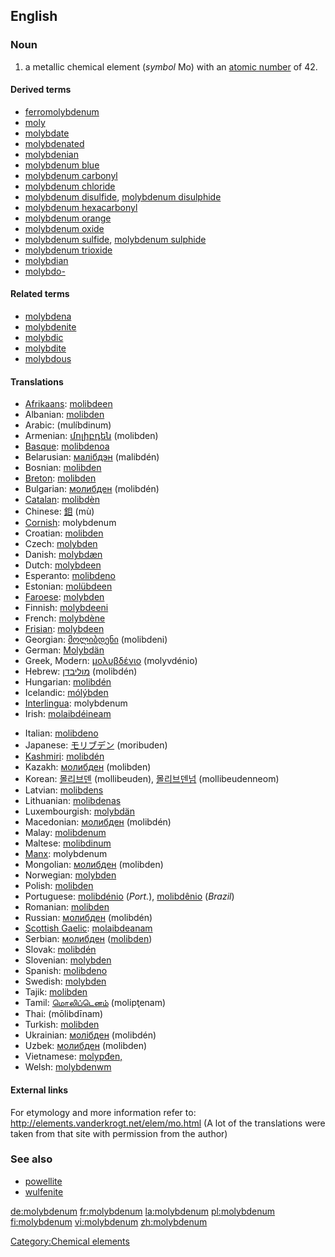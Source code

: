 ==English==

{{elements|Mo|niobium|Nb|technetium|Tc}}
===Noun===
{{en-noun|-}}
{{wikipedia}}

# a metallic chemical element (''symbol'' Mo) with an [[atomic number]] of 42.

====Derived terms====
*[[ferromolybdenum]]
*[[moly]]
*[[molybdate]]
*[[molybdenated]]
*[[molybdenian]]
*[[molybdenum blue]]
*[[molybdenum carbonyl]]
*[[molybdenum chloride]]
*[[molybdenum disulfide]], [[molybdenum disulphide]]
*[[molybdenum hexacarbonyl]]
*[[molybdenum orange]]
*[[molybdenum oxide]]
*[[molybdenum sulfide]], [[molybdenum sulphide]]
*[[molybdenum trioxide]]
*[[molybdian]]
*[[molybdo-]]

====Related terms====
*[[molybdena]]
*[[molybdenite]]
*[[molybdic]]
*[[molybdite]]
*[[molybdous]]

====Translations====
{{top}}
*[[Afrikaans]]: [[molibdeen]]
*Albanian: [[molibden]]
*Arabic: {{ARchar|[[موليبدنيوم]]}} (mulíbdinum) {{m}}
*Armenian: [[մոլիբդեն]] (molibden)
*[[Basque]]: [[molibdenoa]]
*Belarusian: [[малiбдэн]] (malibdén) {{m}}
*Bosnian: [[molibden]]
*[[Breton]]: [[molibden]]
*Bulgarian: [[молибден]] (molibdén) {{m}}
*[[Catalan]]: [[molibdèn]]
*Chinese: [[鉬]] (mù)
*[[Cornish]]: molybdenum
*Croatian: [[molibden]]
*Czech: [[molybden]]
*Danish: [[molybdæn]]
*Dutch: [[molybdeen]] {{n}}
*Esperanto: [[molibdeno]]
*Estonian: [[molübdeen]]
*[[Faroese]]: [[molybden]]
*Finnish: [[molybdeeni]]
*French: [[molybdène]] {{m}}
*[[Frisian]]: [[molybdeen]]
*Georgian: [[მოლიბდენი]] (molibdeni)
*German: [[Molybdän]] {{n}}
*Greek, Modern: [[μολυβδένιο]] (molyvdénio) {{n}}
*Hebrew: [[מוליבדן]] (molibdén)
*Hungarian: [[molibdén]]
*Icelandic: [[mólýbden]]
*[[Interlingua]]: molybdenum
*Irish: [[molaibdéineam]]
{{mid}}
*Italian: [[molibdeno]] {{m}}
*Japanese: [[モリブデン]] (moribuden)
*[[Kashmiri]]: [[molibdén]]
*Kazakh: [[молибден]] (molibden)
*Korean: [[몰리브덴]] (mollibeuden), [[몰리브덴넘]] (mollibeudenneom)
*Latvian: [[molibdens]]
*Lithuanian: [[molibdenas]]
*Luxembourgish: [[molybdän]]
*Macedonian: [[молибден]] (molibdén) {{m}}
*Malay: [[molibdenum]]
*Maltese: [[molibdinum]]
*[[Manx]]: molybdenum
*Mongolian: [[молибден]] (molibden)
*Norwegian: [[molybden]]
*Polish:  [[molibden]] {{m}}
*Portuguese: [[molibdénio]] (''Port.''), [[molibdênio]] {{m}} (''Brazil'')
*Romanian: [[molibden]] {{n}}
*Russian: [[молибден]] (molibdén) {{m}}
*[[Scottish Gaelic]]: [[molaibdeanam]]
*Serbian: [[молибден]] ([[molibden]]) {{m}}
*Slovak: [[molibdén]]
*Slovenian: [[molybden]]
*Spanish: [[molibdeno]] {{m}}
*Swedish: [[molybden]]
*Tajik: [[molibden]]
*Tamil: [[மொலிப்டெனம்]] (molipţenam)
*Thai: {{THchar|[[โมลิบดีนัม]]}} (mōlibdīnam)
*Turkish: [[molibden]]
*Ukrainian: [[молiбден]] (molibdén) {{m}}
*Uzbek: [[молибден]] (molibden)
*Vietnamese: [[molypđen,]]
*Welsh: [[molybdenwm]]
{{bottom}}

====External links====
For etymology and more information refer to:
http://elements.vanderkrogt.net/elem/mo.html
(A lot of the translations were taken from that site with permission from the author)
[[Category:Chemical elements]]

===See also===
*[[powellite]]
*[[wulfenite]]

[[de:molybdenum]]
[[fr:molybdenum]]
[[la:molybdenum]]
[[pl:molybdenum]]
[[fi:molybdenum]]
[[vi:molybdenum]]
[[zh:molybdenum]]
